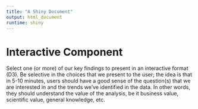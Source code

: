 ```yaml
---
title: "A Shiny Document"
output: html_document
runtime: shiny
---
```


# Interactive Component

Select one (or more) of our key findings to present in an interactive format (D3). Be selective in the choices that we present to the user; the idea is that in 5-10 minutes, users should have a good sense of the question(s) that we are interested in and the trends we’ve identified in the data. In other words, they should understand the value of the analysis, be it business value, scientific value, general knowledge, etc.

